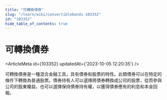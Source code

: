 ```yaml
---
title: "可轉換債券"
slug: "/learn/wiki/convertiblebonds-103352"
id: "103352"
hide_table_of_contents: true
---
```



# 可轉換債券

<ArticleMeta id={103352} updatedAt={'2023-10-05 12:20:35'} />
<div className='border-solid border-b border-t-0 my-4 border-[var(--ifm-color-gray-300)]' />

可轉換債券是一種混合金融工具，具有債券和股票的特性。此類債券可以在特定的條件下轉換為普通股票。債券持有人可以選擇將債券轉換成公司的股票，從而參與公司的股東權益，也可以選擇保持債券持有權，以獲得債券應有的利息和本金回報。
